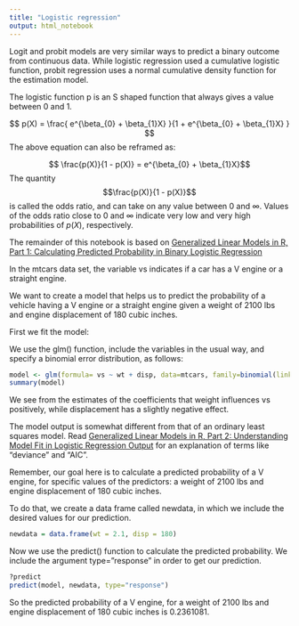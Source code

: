 ```yaml
---
title: "Logistic regression"
output: html_notebook
---
```


Logit and probit models are very similar ways to predict a binary outcome from continuous data.
While logistic regression used a cumulative logistic function, probit regression uses a normal cumulative density function for the estimation model.

The logistic function p is an S shaped function that always gives a value between 0 and 1.

$$ p(X) = \frac{ e^{\beta_{0} + \beta_{1}X} }{1 + e^{\beta_{0} + \beta_{1}X} } $$
The above equation can also be reframed as:

$$ \frac{p(X)}{1 - p(X)} = e^{\beta_{0} + \beta_{1}X}$$
The quantity
$$\frac{p(X)}{1 - p(X)}$$
is called the odds ratio, and can take on any value between $0$ and $\infty$.
Values of the odds ratio close to $0$ and $\infty$ indicate very low and very high probabilities of $p(X)$, respectively.



The remainder of this notebook is based on [Generalized Linear Models in R, Part 1: Calculating Predicted Probability in Binary Logistic Regression](https://www.theanalysisfactor.com/r-tutorial-glm1/)

In the mtcars data set, the variable vs indicates if a car has a V engine or a straight engine.

We want to create a model that helps us to predict the probability of a vehicle having a V engine or a straight engine given a weight of 2100 lbs and engine displacement of 180 cubic inches.

First we fit the model:

We use the glm() function, include the variables in the usual way, and specify a binomial error distribution, as follows:

```r
model <- glm(formula= vs ~ wt + disp, data=mtcars, family=binomial(link="logit"))
summary(model)
```
We see from the estimates of the coefficients that weight influences vs positively, while displacement has a slightly negative effect.

The model output is somewhat different from that of an ordinary least squares model. Read [Generalized Linear Models in R, Part 2: Understanding Model Fit in Logistic Regression Output](https://www.theanalysisfactor.com/r-glm-model-fit/) for an explanation of terms like "deviance" and "AIC".

Remember, our goal here is to calculate a predicted probability of a V engine, for specific values of the predictors: a weight of 2100 lbs and engine displacement of 180 cubic inches.

To do that, we create a data frame called newdata, in which we include the desired values for our prediction.

```r
newdata = data.frame(wt = 2.1, disp = 180)
```

Now we use the predict() function to calculate the predicted probability. We include the argument type=”response” in order to get our prediction.

```r
?predict
predict(model, newdata, type="response")
```
So the predicted probability of a V engine, for a weight of 2100 lbs and engine displacement of 180 cubic inches is 0.2361081.

